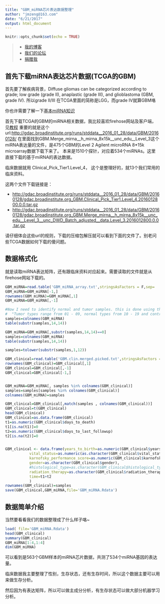 ```yaml
---
title: "GBM_miRNA芯片表达数据整理"
author: "jmzeng@163.com"
date: "6/21/2017"
output: html_document
---
```


```r
knitr::opts_chunk$set(echo = TRUE)
```


> * [我的博客](http://www.bio-info-trainee.com/)
 * [我们的论坛](http://www.biotrainee.com/forum.php)
 * [捐赠我](http://www.bio-info-trainee.com/donate)


## 首先下载miRNA表达芯片数据(TCGA的GBM)

首先要了解疾病背景，Diffuse gliomas can be categorized according to grade; low grade (grade II), anaplastic (grade III), and glioblastoma (GBM, grade IV). 所以grade II/III 在TCGA里面的简称是LGG，而grade IV就算GBM咯

你也许需要了解一下[基本miRNA知识](http://www.cs.cmu.edu/~sssykim/teaching/s13/slides/Lecture_cancer_miRNA.pdf)

首先下载TCGA的GBM的miRNA相关数据，我比较喜欢firehose网站及客户端，见[教程](http://www.biotrainee.com/thread-822-1-2.html)
重要的就是这个url:[http://gdac.broadinstitute.org/runs/stddata__2016_01_28/data/GBM/20160128/](http://gdac.broadinstitute.org/runs/stddata__2016_01_28/data/GBM/20160128/)
在里面找到GBM.Merge_mirna__h_mirna_8x15k__unc_edu__Level_3这个miRNA表达量的文件，是475个GBM的Level 2 Agilent microRNA 8*15k microarray数据下载下来了。 本来是1510个探针，对应着534个miRNAs。这里直接下载的基于miRNA的表达数据。

临床数据就用 Clinical_Pick_Tier1.Level_4， 这个是整理好的，就13个我们常用的临床资料。

这两个文件下载链接是：

* [http://gdac.broadinstitute.org/runs/stddata__2016_01_28/data/GBM/20160128/gdac.broadinstitute.org_GBM.Clinical_Pick_Tier1.Level_4.2016012800.0.0.tar.gz](http://gdac.broadinstitute.org/runs/stddata__2016_01_28/data/GBM/20160128/gdac.broadinstitute.org_GBM.Clinical_Pick_Tier1.Level_4.2016012800.0.0.tar.gz)
* [http://gdac.broadinstitute.org/runs/stddata__2016_01_28/data/GBM/20160128/gdac.broadinstitute.org_GBM.Merge_mirna__h_mirna_8x15k__unc_edu__Level_3__unc_DWD_Batch_adjusted__data.Level_3.2016012800.0.0.tar.gz](http://gdac.broadinstitute.org/runs/stddata__2016_01_28/data/GBM/20160128/gdac.broadinstitute.org_GBM.Merge_mirna__h_mirna_8x15k__unc_edu__Level_3__unc_DWD_Batch_adjusted__data.Level_3.2016012800.0.0.tar.gz)

请仔细体会这些url的规则，下载的压缩包解压就可以看到下面的文件了。别老问些TCGA数据如何下载的傻问题。


## 数据格式化

就是读取miRNA表达矩阵，还有跟临床资料对应起来。需要读取的文件就是从firehose网站下载的。

```r

GBM_miRNA=read.table('GBM_miRNA_array.txt',stringsAsFactors = F,sep=  '\t',header = T)
GBM_miRNA=GBM_miRNA[-1,]
rownames(GBM_miRNA)=GBM_miRNA[,1]
GBM_miRNA=GBM_miRNA[,-1]

#Now I need to identify normal and tumor samples. this is done using the TCGA barcode (https://wiki.nci.nih.gov/display/TCGA/TCGA+barcode). The two digits at position 14-15 of the barcode will indicate teh sample type, from the link:
#  "Tumor types range from 01 - 09, normal types from 10 - 19 and control samples from 20 - 29."
samples=colnames(GBM_miRNA)
table(substr(samples,14,14))

GBM_miRNA=GBM_miRNA[,substr(samples,14,14)==0]      
samples=colnames(GBM_miRNA)
table(substr(samples,14,14))

samples=tolower(substr(samples,1,12))

GBM_clinical=read.table('GBM.clin.merged.picked.txt',stringsAsFactors = F,sep=  '\t',header = T)
rownames(GBM_clinical)=GBM_clinical[,1]
GBM_clinical=GBM_clinical[,-1]
GBM_clinical=GBM_clinical[-1,]


GBM_miRNA=GBM_miRNA[, samples %in% colnames(GBM_clinical)] 
samples=samples[samples %in% colnames(GBM_clinical)]
colnames(GBM_miRNA)=samples

GBM_clinical=GBM_clinical[,match(samples , colnames(GBM_clinical))]
GBM_clinical=t(GBM_clinical)
head(GBM_clinical)
GBM_clinical=as.data.frame(GBM_clinical)
t1=as.numeric(GBM_clinical$days_to_death)
t1[is.na(t1)]=0
t2=as.numeric(GBM_clinical$days_to_last_followup)
t2[is.na(t2)]=0


GBM_clinical <- data.frame(years_to_birth=as.numeric(GBM_clinical$years_to_birth),
           vital_status=as.numeric(as.character(GBM_clinical$vital_status)),
           karnofsky_performance_score=as.numeric(GBM_clinical$karnofsky_performance_score),
           gender=as.character(GBM_clinical$gender),
           #histological_type=as.character(GBM_clinical$histological_type),
           radiation_therapy=as.character(GBM_clinical$radiation_therapy),
           time=t1+t2
           )
rownames(GBM_clinical)=samples
save(GBM_clinical,GBM_miRNA,file='GBM_miRNA.Rdata')
```


## 数据简单介绍

当然要看看我们的数据整理成了什么样子咯~

```r
load( file='GBM_miRNA.Rdata')
head(GBM_clinical) 
summary(GBM_clinical)
GBM_miRNA[1:4,1:4]
dim(GBM_miRNA)

```

可以看到是563个GBM样本的miRNA芯片数据，共测了534个miRNA基因的表达量。

临床数据我主要整理了性别，生存状态，还有生存时间，所以这个数据主要可以用来做生存分析。

然后因为有表达矩阵，所以可以做主成分分析，有生存状态可以做大部分机器学习分析。




